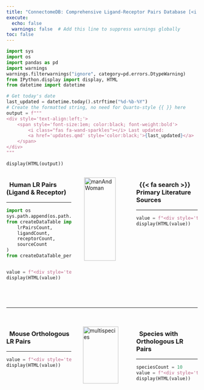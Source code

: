 ```yaml
---
title: "ConnectomeDB: Comprehensive Ligand-Receptor Pairs Database [<i class='fas fa-arrow-up-right-from-square clickable-icon'></i>](database/human.qmd)"
execute:
  echo: false
  warnings: false  # Add this line to suppress warnings globally
toc: false
---
```


```python
import sys
import os
import pandas as pd
import warnings
warnings.filterwarnings("ignore", category=pd.errors.DtypeWarning)
from IPython.display import display, HTML
from datetime import datetime

# Get today's date
last_updated = datetime.today().strftime("%d-%b-%Y")
# Create the formatted string, no need for Quarto-style {{ }} here
output = f"""
<div style='text-align:left;'> 
    <span style='font-size:1em; color:black; font-weight:bold'> 
        <i class="fas fa-wand-sparkles"></i> Last updated: 
        <a href='updates.qmd' style='color:black;'>{last_updated}</a>
    </span>
</div>
"""

display(HTML(output))
```

<span class="half-break"></span>

::: {.columns}

::: {.column width="37%"}

<span class="half-break"></span>

::: {.card padding="3px"}

### &nbsp; Human LR Pairs (Ligand & Receptor)

***

```python
import os
sys.path.append(os.path.abspath("src"))  # Add src directory to path
from createDataTable import (
    lrPairsCount,
    ligandCount,
    receptorCount,
    sourceCount
)
from createDataTable_perSpecies import MouselrPairsCount, HumanMouseLRPairsPer


value = f"<div style='text-align:center;'><span style='font-size:2.0em; color:black; font-weight:bold'>{lrPairsCount:,} ({ligandCount:,} & {receptorCount:,})</span></div>"
display(HTML(value))
```

<br>
<div style="height: 1.8em;"></div>


:::
:::

::: {.column width="28%"}

<img src="images/human.webp" alt="manAndWoman" style="width:80%; margin:auto; display:block;">

:::


::: {.column width="35%"}

<span class="half-break"></span>

::: {.card padding="3px"}

### &nbsp; {{< fa search >}} Primary Literature Sources

***

```python
value = f"<div style='text-align:center;'><span style='font-size:2.0em; color:black; font-weight:bold'>{sourceCount:,}</span></div>"
display(HTML(value))
```
<div style="height: 3.5em;"></div>
:::
:::

:::

***
<div style="height: 1.5em;"></div>

::: {.columns}

::: {.column width="37%"}

::: {.card padding="3px"}

### &nbsp; Mouse Orthologous LR Pairs

***

```python
value = f"<div style='text-align:center;'><span style='font-size:2.0em; color:black; font-weight:bold'>{MouselrPairsCount:,} ({HumanMouseLRPairsPer:,}%)</span></div>"
display(HTML(value))
```

<div style="height: 2.5em;"></div>
:::

:::

::: {.column width="28%"}

<img src="images/multispecies-dim.webp" alt="multispecies" style="width:85%; display:block; margin:auto;">

:::

::: {.column width="35%"}

::: {.card padding="3px"}

### &nbsp; Species with Orthologous LR Pairs

***

```python
speciesCount = 10
value = f"<div style='text-align:center;'><span style='font-size:2.0em; color:black; font-weight:bold'>{speciesCount:,}</span></div>"
display(HTML(value))
```
<div style="height: 2.5em;"></div>

:::
:::

:::

